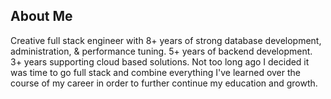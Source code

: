 ## About Me

Creative full stack engineer with 8+ years of strong database development, administration, & performance tuning. 
5+ years of backend development. 3+ years supporting cloud based solutions. Not too long ago I decided it was time to go full stack and 
combine everything I've learned over the course of my career in order to further continue my education and growth.